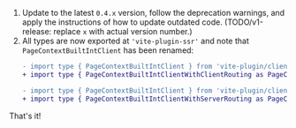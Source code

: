 1. Update to the latest `0.4.x` version, follow the deprecation warnings, and apply the instructions of how to update outdated code. (TODO/v1-release: replace `x` with actual version number.)
1. All types are now exported at `'vite-plugin-ssr'` and note that `PageContextBuiltIntClient` has been renamed:
   ```diff
   - import type { PageContextBuiltIntClient } from 'vite-plugin/client/router'
   + import type { PageContextBuiltIntClientWithClientRouting as PageContextBuiltIntClient } from 'vite-plugin-ssr'

   - import type { PageContextBuiltIntClient } from 'vite-plugin/client'
   + import type { PageContextBuiltIntClientWithServerRouting as PageContextBuiltIntClient } from 'vite-plugin-ssr'
   ```

That's it!
